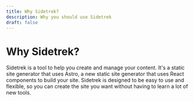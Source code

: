 ```yaml
---
title: Why Sidetrek?
description: Why you should use Sidetrek
draft: false
---
```

# Why Sidetrek?
Sidetrek is a tool to help you create and manage your content. It's a static site generator that uses Astro, a new static site generator that uses React components to build your site. Sidetrek is designed to be easy to use and flexible, so you can create the site you want without having to learn a lot of new tools.